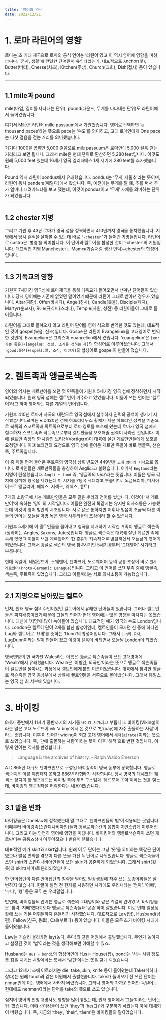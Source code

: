 ```yaml
---
title: '영어의 역사'
date: 2022/12/21
---
```


# 1. 로마 라틴어의 영향

로마는 초 거대 제국으로 로마의 공식 언어는 ‘라틴어’였고 이 역시 영어에 영향을 미쳤습니다.
‘군사, 생활’에 관련한 단어들이 유입되었는데,
대표적으로 Anchor(닻), Butter(버터), Cheese(치즈), Kitchen(주방), Church(교회), Dish(접시) 등이 있습니다.

---

## 1.1 mile과 pound

mile(마일, 길이를 나타내는 단위), pound(파운드, 무게를 나타내는 단위)도 라틴어에서 들어왔습니다.

여기서 Mile은 라틴어 mille passuum에서 기원했습니다.
영어로 번역하면 ‘a thousand paces’라는 뜻으로 pace는 ‘속도’를 의미하고,
고대 로마인에게 One pace는 다섯 걸음을 걷는 거리를 의미했습니다.

거기다 1000을 곱하면 5,000 걸음으로 mile passuum은 로마인이 5,000 걸음 걷는 거리라고 보면 됩니다.
그래서 mile은 현대 단위로 환산하면 5,280 feet입니다.
이것도 원래 5,000 feet 였는데 16세기 영국 엘리자베스 1세 시기에 280 feet를 추가했습니다.

Pound 역시 라틴어 pondus에서 유래했습니다. pondus는 ‘무게, 저울추’라는 뜻이며, 라틴어 동사 pendere(매달다)에서 왔습니다.
즉, 예전에는 무게를 잴 떄, 추를 써서 추가 얼마나 내려가느냐를 보고 쟀는데,
이것이 pondus이고 ‘무게’ 자체를 의미하는 단위가 되었습니다.

---

## 1.2 chester 지명

그리고 기원 후 43년 로마가 영국 섬을 정복하면서 410년까지 영국을 통치했습니다.
지명에서 당시 흔적을 살펴볼 수 있는데 바로 `‘-chester’`가 들어간 지명들입니다. 라틴어로 castra은 ‘병영’을 의미합니다.
이 단어와 켈트어를 합성한 것이 ‘-chester’의 기원입니다.
대표적인 지명 Manchester는 Mamm(가슴처럼 생긴 언덕)+chester의 합성어입니다.

---

## 1.3 기독교의 영향

기원후 7세기경 영국섬에 로마제국을 통해 기독교가 들어오면서 생겨난 단어들이 있습니다. 당시 영어에는 기존에 없었던 말이었기 떄문에 라틴어 그대로 받아낸 경우가 있습니다. Altar(제단), Offer(바치다), Angel(천사), Candle(촛불), Disciple(제자), Martyr(순교자), Rule(규칙/다스리다), Temple(사원, 성전) 등 라틴어들이 그대로 들어옵니다.

라틴어를 그대로 들여오지 않고 라틴어 단어를 영어 식으로 번역한 것도 있는데, 대표적인 것이 gospel(복음, 신조)입니다. Gospel은 라틴어 Evangelium을 고대영어로 번역한 것인데, Evangelium은 그리스어 euangelion에서 왔습니다. ‘euangelion’은 `[en:기쁜 좋은]+[angelos: 전령, 소식을 전하는 자]`의 합성어로 이루어졌습니다. 그래서 `[good:좋은]+[spell:말, 소식, 이야기]`의 합성어로 gospel이 만들어 졌습니다.

---

# 2. 켈트족과 앵글로색슨족

영어의 역사는 게르만어를 쓰던 몇 민족들이 기원후 5세기경 영국 섬에 정착하면서 시작되었습니다.
원래 영국 섬에는 켈트인이 거주하고 있었습니다. 이들이 쓰는 언어는 ‘켈트어’라고 하며 영어와는 다른 계열의 언어입니다.

기원후 410년 로마가 자국의 내란으로 영국 섬에서 철수하자 권력의 공백이 생기기 시작했습니다.로마는 A.D.120년 경에 하드리아누스 황제가 세운 하드리안 성벽을 기준으로 북쪽의 스코트족과 픽트족으로부터 로마 영토를 보호해 왔는데 로마가 영국 섬에서 철수하자 스코트족과 픽트족으로부터 켈트인들을 보호해줄 권력이 사라진 것입니다. 이에 켈트인 족장의 한 사람인 보티건(Vortigern)이 대륙에 살던 게르만인들에게 보호를 요청합니다. 이떄 보티건의 요청으로 영국 섬에 들어온 게르만 족들이 바로 앵글족, 샌슨족, 주트족입니다.

이 중 제일 먼저 들어온 주트족의 영국섬 상륙 년도인 449년을 `고대 영어의 시작`으로 봅니다. 로마인들은 게르만족들을 총칭하여 Angli라고 불렀습니다. 여기서 `England`라는 지명이 탄생했습니다. `Angli + land` 즉, ‘앵글족의 나라’라는 뜻입니다. 이들은 영국 각지에 정착해 왕국을 세웠는데 이 시기를 7왕국 시대라고 부릅니다. (노섬브리아, 머시아 이스트 앵글리아, 에섹스, 서섹스, 웨섹스, 켄트)

7개의 소왕국에 사는 게르만인들은 모두 같은 뿌리의 언어를 썼습니다. 이것이 ‘서 게르만어’에 속하는 ‘영어’의 시작입니다. 이들은 완전히 똑같지는 않지만 의사소통은 가능했는데 이것이 영어 방언의 시초입니다. 서로 말은 통하지만 어휘나 발음이 조금씩 다른 이들의 언어는 오늘날 악명 높은 영국 사투리들의 조상이라 할 수 있습니다.

기원후 5세기에 이 켈트인들을 몰아내고 영국을 지배하기 시작한 부족이 앵글로 색슨족(정확히는 Angles, Saxons, Jutes)입니다. 앵글로 색슨족은 대륙에 살던 게르만 족에 속해 있었고 이들이 쓰던 게르만어의 한 종류가 지속적으로 발달하면서 오늘날의 영어가 되었습니다. 그래서 앵글로 색슨의 영국 침략시기인 5세기경부터 ‘고대영어’ 시기라고 부릅니다.

현대 독일어, 네덜란드어, 스웨덴어, 덴마크어, 노르웨어어 등의 공통 조상이 바로 `원시 게르만어(Proto-Germanic Lanague)`입니다. 그리고 이 언어를 쓰던 부족 중에 앵글족, 색슨족, 주트족이 있었습니다. 그리고 이들끼리는 서로 의사소통이 가능했습니다.

---

## 2.1 지명으로 남아있는 켈트어

먼저, 원래 영국 섬의 주인이었던 켈트어에서 유래한 단어들이 있습니다. 그러나 켈트인들은 피지배층이었기 때문에 그들의 언어가 현대 영어에는 많은 영향을 미치지는 못했습니다. 대신에 ‘지명’에 많이 녹아들어 있습니다. 대표적인 예가 영국의 수도 London입니다. London은 켈트어 단어 2개를 합친 합성어인데, 켈트인들이 모시던 신 중에 하나인 Lug와 켈트어로 ‘요새’를 뜻하는 ‘Dunn’의 합성어입니다. 그래서 `Lug의 요새`, LugDunn이라는 말이 만들어 졌고 이것이 발음이 바뀌면서 오늘날 London이 되었습니다.

영국연방의 한 국가인 Wales라는 이름은 앵글로 색슨족들이 쓰던 고대영어에 ‘Wealh’에서 유래했습니다. Wealh은 ‘이방인, 외국인’이라는 뜻으로 앵글로 색슨족들이 켈트인을 몰아내는 과정에서 켈트인에게 붙인 이름이었습니다. 대륙에서 침략한 앵글로 색슨족은 영국 동남부에서 상륙해 켈트인들을 서쪽으로 몰아냈습니다. 그래서 웨일스는 영국 섬 최 서부에 있습니다.

---

# 3. 바이킹

8세기 중반에서 11세기 중반까지의 시기를 `바이킹 시기`라고 부릅니다. 바이킹(Viking)이라는 말은 고대 노르드어 vik ‘a boy’에서 온 것으로 ‘만(bay)에 자주 출물하는 사람’이라는 뜻입니다. 이후 이 단어가 wicing이 되고 고대 영어에서 `해적(pirate)`이라는 뜻으로 쓰였습니다. 즉, ‘만에 출몰하는 사람’이라는 뜻이 이후 ‘해적’으로 변한 것입니다. 이렇게 언어는 역사를 반영합니다.

> Language is the archives of history.
> \- Ralph Waldo Emerson

A.D.865년 대규모 덴마크인으로 구성된 바이킹족이 영국 동부에 상륙합니다. 앵글로 색슨족은 이를 제압하지 못하고 886년 타협하기 시작합니다. 당시 영국의 대세였던 웨섹스 왕국의 왕 앨프레드는 바이킹 족의 두목 구스럼과 ‘웨드모어 조약’이라는 것을 맺는데, 바이킹의 영구정착을 허락한다는 내용이었습니다.

---

## 3.1 발음 변화

바이킹들은 Danelaw에 정착했는데 말 그대로 ‘덴마크인들의 법’이 적용되는 곳입니다. 이때부터 바이킹족(스칸디나비아인)들과 앵글로색슨간의 융합이 자연스럽게 이루어집니다. 그리고 이는 당연히 영어에 영향을 미칩니다. 바이킹어와 앵글로색슨족이 쓰던 게르만어는 공통조상에 이루어졌으나 발음이 달랐습니다.

대표적인 예가 skirt와 skirt입니다. 원래 이 두 단어는 그냥 ‘옷’을 의미하는 똑같은 단어였으나 발음 변화를 겪으며 다른 뜻을 가진 두 단어로 나뉘었습니다. 앵글로 색슨족들이 쓰던 shirt와 스칸디나비아인들이 쓰던 skirt가 공존하게 되었습니다. 그래서 shirt(윗옷)과 skirt(치마)로 분리되었습니다.

한 언어집단이 다른 언어집단의 침략을 받아도 일상생활에 자주 쓰는 토종어휘들은 잘 변하지 않습니다. 한글이 발명 전 한자를 사용하던 시기에도 우리나라는 ‘엄마’, ‘아빠’, ‘누나’, ‘형’ 등은 모두 순 우리말입니다.

반면에, 바이킹들의 언어는 앵글로 색슨의 고대영어와 같은 계열의 언어였고, 바이킹들은 ‘침략, 지배’했다기보다 앵글로 색슨족들과 ‘공존’하며 살았습니다. 이로 인해 일상생활에 쓰는 기본 어휘들까지 흔들리기 시작했습니다. 대표적으로 Law(법), Husband(남편), Fellow(친구, 동료), Call(부르다) 등이 있습니다. 이들은 모두 초기 바이킹 시대에 들어왔습니다.

Law는 거슬러 올라가면 lay(놓다, 두다)와 같은 어원에서 출발했습니다. 무언가 놓아지고 설정된 것이 ‘법’이라는 것을 생각해보면 이해할 수 있죠.

Husband는 `Hus + bondi`의 합성어인데 Hus는 House(집), bondi는 ‘사는 사람’정도로 집을 지키는 사람이라는 뜻에서 ‘남편’이라는 뜻을 갖게 되었습니다.

그리고 12세기 초에 이르러서는 die, take, skin, knife 등이 들어왔는데 Take(취하다, 잡다)는 원래 touch와 같은 어원에서 출발했습니다. take가 들어오기 전 쓰던 단어는 niman인데 이는 영어에서 사라져 버렸습니다. 그러나 영어와 가까운 언어인 독일어는 현대에도 nehman이라는 단어를 take의 뜻으로 쓰고 있습니다.

심지어 영어의 인칭 대명사도 영향을 많이 받았는데, 원래 영어에서 ‘그들’이라는 단어는 ‘Hi’였습니다. 이떄 바이킹들이 쓰던 ‘they’가 ‘he(그)’와 구분하기 쉬웠는지 아예 대체되어 버렸습니다. 즉, 지금의 ‘they’, ‘their’, ‘them’은 바이킹들의 말이었습니다.
